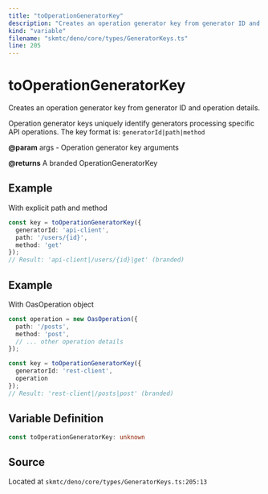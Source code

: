 ```yaml
---
title: "toOperationGeneratorKey"
description: "Creates an operation generator key from generator ID and operation details."
kind: "variable"
filename: "skmtc/deno/core/types/GeneratorKeys.ts"
line: 205
---
```


# toOperationGeneratorKey

Creates an operation generator key from generator ID and operation details.

Operation generator keys uniquely identify generators processing specific
API operations. The key format is: `generatorId|path|method`


**@param** args - Operation generator key arguments

**@returns** A branded OperationGeneratorKey


## Example

With explicit path and method
```typescript
const key = toOperationGeneratorKey({
  generatorId: 'api-client',
  path: '/users/{id}',
  method: 'get'
});
// Result: 'api-client|/users/{id}|get' (branded)
```


## Example

With OasOperation object
```typescript
const operation = new OasOperation({
  path: '/posts',
  method: 'post',
  // ... other operation details
});

const key = toOperationGeneratorKey({
  generatorId: 'rest-client',
  operation
});
// Result: 'rest-client|/posts|post' (branded)
```

## Variable Definition

```typescript
const toOperationGeneratorKey: unknown
```

## Source

Located at `skmtc/deno/core/types/GeneratorKeys.ts:205:13`
